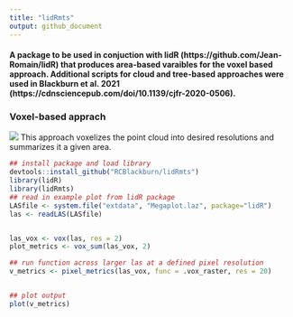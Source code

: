 ```yaml
---
title: "lidRmts"
output: github_document
---
```


#### A package to be used in conjuction with lidR (https://github.com/Jean-Romain/lidR) that produces area-based varaibles for the voxel based approach. Additional scripts for cloud and tree-based approaches were used in Blackburn et al. 2021 (https://cdnsciencepub.com/doi/10.1139/cjfr-2020-0506). 

### Voxel-based apprach 

![](viz/voxel.gif)
This approach voxelizes the point cloud into desired resolutions and summarizes it a given area. 

```r
## install package and load library
devtools::install_github("RCBlackburn/lidRmts")
library(lidR)
library(lidRmts)
## read in example plot from lidR package
LASfile <- system.file("extdata", "Megaplot.laz", package="lidR")
las <- readLAS(LASfile)


las_vox <- vox(las, res = 2)
plot_metrics <- vox_sum(las_vox, 2)

## run function across larger las at a defined pixel resolution
v_metrics <- pixel_metrics(las_vox, func = .vox_raster, res = 20)


## plot output
plot(v_metrics)

```

